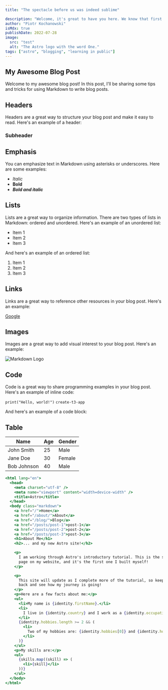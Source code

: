 ```yaml
---
title: "The spectacle before us was indeed sublime"

description: "Welcome, it's great to have you here. We know that first impressions are important, so we've populated..."
author: "Piotr Kochanowski"
isMdx: true
publishDate: 2022-07-28
image:
  src: "test"
  alt: "The Astro logo with the word One."
tags: ["astro", "blogging", "learning in public"]
---
```


## My Awesome Blog Post

Welcome to my awesome blog post! In this post, I'll be sharing some tips and tricks for using Markdown to write blog posts.

## Headers

Headers are a great way to structure your blog post and make it easy to read. Here's an example of a header:

### Subheader

## Emphasis

You can emphasize text in Markdown using asterisks or underscores. Here are some examples:

- _Italic_
- **Bold**
- **_Bold and italic_**

## Lists

Lists are a great way to organize information. There are two types of lists in Markdown: ordered and unordered. Here's an example of an unordered list:

- Item 1
- Item 2
- Item 3

And here's an example of an ordered list:

1. Item 1
2. Item 2
3. Item 3

## Links

Links are a great way to reference other resources in your blog post. Here's an example:

[Google](https://www.google.com)

## Images

Images are a great way to add visual interest to your blog post. Here's an example:

![Markdown Logo](https://upload.wikimedia.org/wikipedia/commons/thumb/4/48/Markdown-mark.svg/1200px-Markdown-mark.svg.png)

## Code

Code is a great way to share programming examples in your blog post. Here's an example of inline code:

`print("Hello, world!")` `create-t3-app`

And here's an example of a code block:

## Table

| **Name**    | **Age** | **Gender** |
| ----------- | ------- | ---------- |
| John Smith  | 25      | Male       |
| Jane Doe    | 30      | Female     |
| Bob Johnson | 40      | Male       |

```jsx
<html lang="en">
  <head>
    <meta charset="utf-8" />
    <meta name="viewport" content="width=device-width" />
    <title>Astro</title>
  </head>
  <body class="markdown">
    <a href="/">Home</a>
    <a href="/about/">About</a>
    <a href="/blog/">Blog</a>
    <a href="/posts/post-1">post-1</a>
    <a href="/posts/post-2">post-2</a>
    <a href="/posts/post-3">post-3</a>
    <h1>About Me</h1>
    <h2>... and my new Astro site!</h2>

    <p>
      I am working through Astro's introductory tutorial. This is the second
      page on my website, and it's the first one I built myself!
    </p>

    <p>
      This site will update as I complete more of the tutorial, so keep checking
      back and see how my journey is going!
    </p>
    <p>Here are a few facts about me:</p>
    <ul>
      <li>My name is {identity.firstName}.</li>
      <li>
        I live in {identity.country} and I work as a {identity.occupation}.
      </li>
      {identity.hobbies.length >= 2 && (
        <li>
          Two of my hobbies are: {identity.hobbies[0]} and {identity.hobbies[1]}
        </li>
      )}
    </ul>
    <p>My skills are:</p>
    <ul>
      {skills.map((skill) => (
        <li>{skill}</li>
      ))}
    </ul>
  </body>
</html>
```
